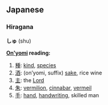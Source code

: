==Japanese==
{{ja-attention|Hiragana header should be replaced with POS header|key=p}}
===Hiragana===
'''しゅ''' (shu)

'''[[On'yomi]] reading:'''
# [[種]]: [[kind]], [[species]]
# [[酒]]: (on’yomi, suffix) [[sake]], rice wine
# [[主]]: the [[Lord]]
# [[朱]]: [[vermilion]], [[cinnabar]], [[vermeil]]
# [[手]]: [[hand]], [[handwriting]], skilled man

{{ja-attention|needs POS template to categorize|key=c|tcat=hiragana}}